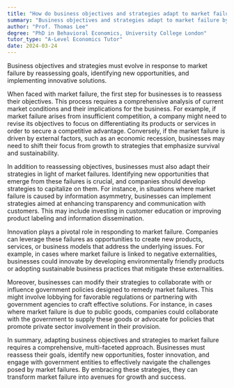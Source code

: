 ```yaml
---
title: "How do business objectives and strategies adapt to market failure?"
summary: "Business objectives and strategies adapt to market failure by reassessing goals, identifying new opportunities, and implementing innovative solutions."
author: "Prof. Thomas Lee"
degree: "PhD in Behavioral Economics, University College London"
tutor_type: "A-Level Economics Tutor"
date: 2024-03-24
---
```


Business objectives and strategies must evolve in response to market failure by reassessing goals, identifying new opportunities, and implementing innovative solutions.

When faced with market failure, the first step for businesses is to reassess their objectives. This process requires a comprehensive analysis of current market conditions and their implications for the business. For example, if market failure arises from insufficient competition, a company might need to revise its objectives to focus on differentiating its products or services in order to secure a competitive advantage. Conversely, if the market failure is driven by external factors, such as an economic recession, businesses may need to shift their focus from growth to strategies that emphasize survival and sustainability.

In addition to reassessing objectives, businesses must also adapt their strategies in light of market failures. Identifying new opportunities that emerge from these failures is crucial, and companies should develop strategies to capitalize on them. For instance, in situations where market failure is caused by information asymmetry, businesses can implement strategies aimed at enhancing transparency and communication with customers. This may include investing in customer education or improving product labeling and information dissemination.

Innovation plays a pivotal role in responding to market failure. Companies can leverage these failures as opportunities to create new products, services, or business models that address the underlying issues. For example, in cases where market failure is linked to negative externalities, businesses could innovate by developing environmentally friendly products or adopting sustainable business practices that mitigate these externalities.

Moreover, businesses can modify their strategies to collaborate with or influence government policies designed to remedy market failures. This might involve lobbying for favorable regulations or partnering with government agencies to craft effective solutions. For instance, in cases where market failure is due to public goods, companies could collaborate with the government to supply these goods or advocate for policies that promote private sector involvement in their provision.

In summary, adapting business objectives and strategies to market failure requires a comprehensive, multi-faceted approach. Businesses must reassess their goals, identify new opportunities, foster innovation, and engage with government entities to effectively navigate the challenges posed by market failures. By embracing these strategies, they can transform market failure into avenues for growth and success.
    